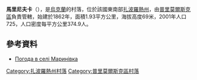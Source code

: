 {{coord|46|49|45|N|36|14|7|E|scale:100000|display=title}}

'''馬里尼夫卡'''（{{lang-uk|Маринівка}}），是[[烏克蘭|烏克蘭]]的村落，位於該國東南部[[扎波羅熱州|扎波羅熱州]]，由[[普里莫爾斯克區|普里莫爾斯克區]]負責管轄，始建於1862年，面積1.93平方公里，海拔高度69米，2001年人口725，人口密度每平方公里374.9人。

==參考資料==
* [http://weather.in.ua/ua/zaporozhskaja/15082 Погода в селі Маринівка] {{Wayback|url=http://weather.in.ua/ua/zaporozhskaja/15082 |date=20111220162655 }}

[[Category:扎波羅熱州村落|Category:扎波羅熱州村落]]
[[Category:普里莫爾斯克區村落|Category:普里莫爾斯克區村落]]


{{Zaporizhia-geo-stub}}